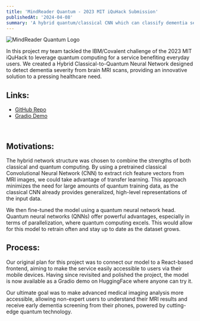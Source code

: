 ```yaml
---
title: 'MindReader Quantum - 2023 MIT iQuHack Submission'
publishedAt: '2024-04-08'
summary: 'A hybrid quantum/classical CNN which can classify dementia severity of MRI scans.'
---
```

<div className="flex justify-center space-x-4 my-8">
    <img alt="MindReader Quantum Logo" src="/images/mindreader.JPG"/>
</div>

In this project my team tackled the IBM/Covalent challenge of the 2023 MIT iQuHack to leverage quantum computing for a service benefiting everyday users. We created a Hybrid Classical-to-Quantum Neural Network designed to detect dementia severity from brain MRI scans, providing an innovative solution to a pressing healthcare need.

<div>
    <h2 className="mb-4 font-semibold tracking-tighter">Links:</h2>
    <ul id={"list"}>
        <li>
            <a href={"https://github.com/MaxHuber888/MindReader-Quantum"} className="dark:hover:text-neutral-400">GitHub
                Repo</a>
        </li>
        <li>
            <a href={"https://huggingface.co/spaces/maxhuber/MindReader-Quantum"}
               className="dark:hover:text-neutral-400">Gradio
                Demo</a>
        </li>
    </ul>
    <br/>
</div>

## Motivations:
The hybrid network structure was chosen to combine the strengths of both classical and quantum computing. By using a pretrained classical Convolutional Neural Network (CNN) to extract rich feature vectors from MRI images, we could take advantage of transfer learning. This approach minimizes the need for large amounts of quantum training data, as the classical CNN already provides generalized, high-level representations of the input data.

We then fine-tuned the model using a quantum neural network head. Quantum neural networks (QNNs) offer powerful advantages, especially in terms of parallelization, where quantum computing excels. This would allow for this model to retrain often and stay up to date as the dataset grows.

## Process:
Our original plan for this project was to connect our model to a React-based frontend, aiming to make the service easily accessible to users via their mobile devices. Having since revisited and polished the project, the model is now available as a Gradio demo on HuggingFace where anyone can try it.

Our ultimate goal was to make advanced medical imaging analysis more accessible, allowing non-expert users to understand their MRI results and receive early dementia screening from their phones, powered by cutting-edge quantum technology.
